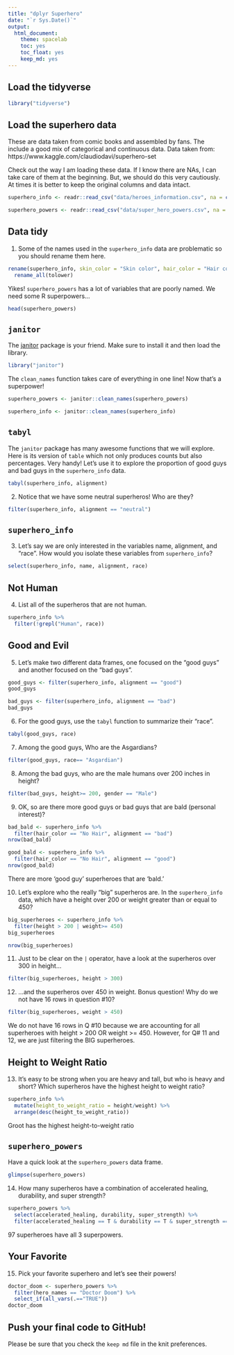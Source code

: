 ```yaml
---
title: "dplyr Superhero"
date: "`r Sys.Date()`"
output:
  html_document: 
    theme: spacelab
    toc: yes
    toc_float: yes
    keep_md: yes
---
```


## Load the tidyverse
```r
library("tidyverse")
```

## Load the superhero data
These are data taken from comic books and assembled by fans. The include a good mix of categorical and continuous data.  Data taken from: https://www.kaggle.com/claudiodavi/superhero-set  

Check out the way I am loading these data. If I know there are NAs, I can take care of them at the beginning. But, we should do this very cautiously. At times it is better to keep the original columns and data intact.  
```r
superhero_info <- readr::read_csv("data/heroes_information.csv", na = c("", "-99", "-"))
```

```r
superhero_powers <- readr::read_csv("data/super_hero_powers.csv", na = c("", "-99", "-"))
```

## Data tidy
1. Some of the names used in the `superhero_info` data are problematic so you should rename them here.  
```r
rename(superhero_info, skin_color = "Skin color", hair_color = "Hair color", eye_color = "Eye color") %>% 
  rename_all(tolower)
```

Yikes! `superhero_powers` has a lot of variables that are poorly named. We need some R superpowers...
```r
head(superhero_powers)
```

## `janitor`
The [janitor](https://garthtarr.github.io/meatR/janitor.html) package is your friend. Make sure to install it and then load the library.  
```r
library("janitor")
```

The `clean_names` function takes care of everything in one line! Now that's a superpower!
```r
superhero_powers <- janitor::clean_names(superhero_powers)

superhero_info <- janitor::clean_names(superhero_info)
```

## `tabyl`
The `janitor` package has many awesome functions that we will explore. Here is its version of `table` which not only produces counts but also percentages. Very handy! Let's use it to explore the proportion of good guys and bad guys in the `superhero_info` data.  

```r
tabyl(superhero_info, alignment)
```

2. Notice that we have some neutral superheros! Who are they?
```r
filter(superhero_info, alignment == "neutral")
```

## `superhero_info`
3. Let's say we are only interested in the variables name, alignment, and "race". How would you isolate these variables from `superhero_info`?
```r
select(superhero_info, name, alignment, race)
```

## Not Human
4. List all of the superheros that are not human.
```r
superhero_info %>% 
  filter(!grepl("Human", race))
```

## Good and Evil
5. Let's make two different data frames, one focused on the "good guys" and another focused on the "bad guys".
```r
good_guys <- filter(superhero_info, alignment == "good")
good_guys
```

```r
bad_guys <- filter(superhero_info, alignment == "bad")
bad_guys
```

6. For the good guys, use the `tabyl` function to summarize their "race".
```r
tabyl(good_guys, race)
```

7. Among the good guys, Who are the Asgardians?
```r
filter(good_guys, race== "Asgardian")
```

8. Among the bad guys, who are the male humans over 200 inches in height?
```r
filter(bad_guys, height>= 200, gender == "Male")
```

9. OK, so are there more good guys or bad guys that are bald (personal interest)?
```r
bad_bald <- superhero_info %>% 
  filter(hair_color == "No Hair", alignment == "bad")
nrow(bad_bald)
```

```r
good_bald <- superhero_info %>% 
  filter(hair_color == "No Hair", alignment == "good")
nrow(good_bald)
```
There are more 'good guy' superheroes that are 'bald.'

10. Let's explore who the really "big" superheros are. In the `superhero_info` data, which have a height over 200 or weight greater than or equal to 450?
```r
big_superheroes <- superhero_info %>% 
  filter(height > 200 | weight>= 450)
big_superheroes
```

```r
nrow(big_superheroes)
```


11. Just to be clear on the `|` operator,  have a look at the superheros over 300 in height...
```r
filter(big_superheroes, height > 300)
```

12. ...and the superheros over 450 in weight. Bonus question! Why do we not have 16 rows in question #10?
```r
filter(big_superheroes, weight > 450)
```

We do not have 16 rows in Q #10 because we are accounting for all superheroes with height > 200 OR weight >= 450. However, for Q# 11 and 12, we are just filtering the BIG superheroes. 

## Height to Weight Ratio
13. It's easy to be strong when you are heavy and tall, but who is heavy and short? Which superheros have the highest height to weight ratio?
```r
superhero_info %>% 
  mutate(height_to_weight_ratio = height/weight) %>% 
  arrange(desc(height_to_weight_ratio))
```
Groot has the highest height-to-weight ratio

## `superhero_powers`
Have a quick look at the `superhero_powers` data frame.  
```r
glimpse(superhero_powers)
```

14. How many superheros have a combination of accelerated healing, durability, and super strength?
```r
superhero_powers %>% 
  select(accelerated_healing, durability, super_strength) %>% 
  filter(accelerated_healing == T & durability == T & super_strength == T)
```
97 superheroes have all 3 superpowers. 

## Your Favorite
15. Pick your favorite superhero and let's see their powers!
```r
doctor_doom <- superhero_powers %>% 
  filter(hero_names == "Doctor Doom") %>% 
  select_if(all_vars(.=="TRUE"))
doctor_doom
```


## Push your final code to GitHub!
Please be sure that you check the `keep md` file in the knit preferences.   